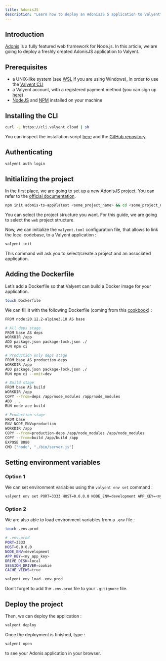 ```yaml
---
title: AdonisJS
description: "Learn how to deploy an AdonisJS 5 application to Valyent"
---
```


## Introduction

[Adonis](https://adonisjs.com/) is a fully featured web framework for Node.js. In this article, we are going to deploy a freshly created AdonisJS application to Valyent.

## Prerequisites

- a UNIX-like system (see [WSL](https://learn.microsoft.com/en-us/windows/wsl/install) if you are using Windows), in order to use the [Valyent CLI](https://docs.valyent.cloud/cli)
- a Valyent account, with a registered payment method (you can sign up [here](https://console.valyent.cloud/auth/sign-up))
- [NodeJS](https://nodejs.org) and [NPM](https://www.npmjs.com) installed on your machine

## Installing the CLI

```bash
curl -L https://cli.valyent.cloud | sh
```

You can inspect the installation script [here](https://cli.valyent.cloud) and the [GitHub repository](https://github.com/valyentdev/cli).

## Authenticating

```bash
valyent auth login
```

## Initializing the project

In the first place, we are going to set up a new AdonisJS project. You can refer to the [official documentation](https://docs.adonisjs.com/guides/installation).

```bash
npm init adonis-ts-app@latest <some_project_name> && cd <some_project_name>
```

You can select the project structure you want. For this guide, we are going to select the `web` project structure.

Now, we can initialize the `valyent.toml` configuration file, that allows to link the local codebase, to a Valyent application :

```bash
valyent init
```

This command will ask you to select/create a project and an associated application.

## Adding the Dockerfile

Let’s add a Dockerfile so that Valyent can build a Docker image for your application.

```bash
touch Dockerfile
```

We can fill it with the following Dockerfile (coming from this [cookbook](https://docs.adonisjs.com/cookbooks/dockerizing-adonis)) :

```bash
FROM node:20.12.2-alpine3.18 AS base

# All deps stage
FROM base AS deps
WORKDIR /app
ADD package.json package-lock.json ./
RUN npm ci

# Production only deps stage
FROM base AS production-deps
WORKDIR /app
ADD package.json package-lock.json ./
RUN npm ci --omit=dev

# Build stage
FROM base AS build
WORKDIR /app
COPY --from=deps /app/node_modules /app/node_modules
ADD . .
RUN node ace build

# Production stage
FROM base
ENV NODE_ENV=production
WORKDIR /app
COPY --from=production-deps /app/node_modules /app/node_modules
COPY --from=build /app/build /app
EXPOSE 8080
CMD ["node", "./bin/server.js"]
```

## Setting environment variables

### Option 1

We can set environment variables using the `valyent env set` command :

```bash
valyent env set PORT=3333 HOST=0.0.0.0 NODE_ENV=development APP_KEY=<my_app_key> DRIVE_DISK=local SESSION_DRIVER=cookie CACHE_VIEWS=true
```

### Option 2

We are also able to load environment variables from a `.env` file :

```bash
touch .env.prod
```

```bash
# .env.prod
PORT=3333
HOST=0.0.0.0
NODE_ENV=development
APP_KEY=<my_app_key>
DRIVE_DISK=local
SESSION_DRIVER=cookie
CACHE_VIEWS=true
```

```bash
valyent env load .env.prod
```

Don’t forget to add the `.env.prod` file to your `.gitignore` file.

## Deploy the project

Then, we can deploy the application :

```bash
valyent deploy
```

Once the deployment is finished, type :

```bash
valyent open
```

to see your Adonis application in your browser.
